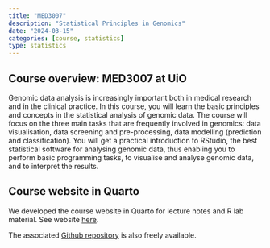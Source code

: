 ```yaml
---
title: "MED3007"
description: "Statistical Principles in Genomics"
date: "2024-03-15"
categories: [course, statistics]
type: statistics
---
```


## Course overview: MED3007 at UiO

Genomic data analysis is increasingly important both in medical research and in the clinical practice. In this course, you will learn the basic principles and concepts in the statistical analysis of genomic data. The course will focus on the three main tasks that are frequently involved in genomics: data visualisation, data screening and pre-processing, data modelling (prediction and classification). You will get a practical introduction to RStudio, the best statistical software for analysing genomic data, thus enabling you to perform basic programming tasks, to visualise and analyse genomic data, and to interpret the results.


## Course website in Quarto

We developed the course website in Quarto for lecture notes and R lab material. See website [here](https://ocbe-uio.github.io/course_med3007/).

The associated [Github repository](https://github.com/ocbe-uio/course_med3007) is also freely available.
